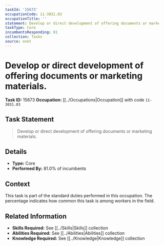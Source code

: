 ```yaml
---
taskId: '15673'
occupationCode: 11-3031.03
occupationTitle: ''
statement: Develop or direct development of offering documents or marketing materials.
taskType: Core
incumbentsResponding: 81
collection: Tasks
source: onet
---
```

# Develop or direct development of offering documents or marketing materials.

**Task ID:** 15673
**Occupation:** [[../Occupations|Occupation]] with code `11-3031.03`

## Task Statement

> Develop or direct development of offering documents or marketing materials.

## Details

- **Type:** Core
- **Performed By:** 81.0% of incumbents

## Context

This task is part of the standard duties performed in this occupation. The percentage indicates how common this task is among workers in the field.

## Related Information

- **Skills Required:** See [[../Skills|Skills]] collection
- **Abilities Required:** See [[../Abilities|Abilities]] collection
- **Knowledge Required:** See [[../Knowledge|Knowledge]] collection
